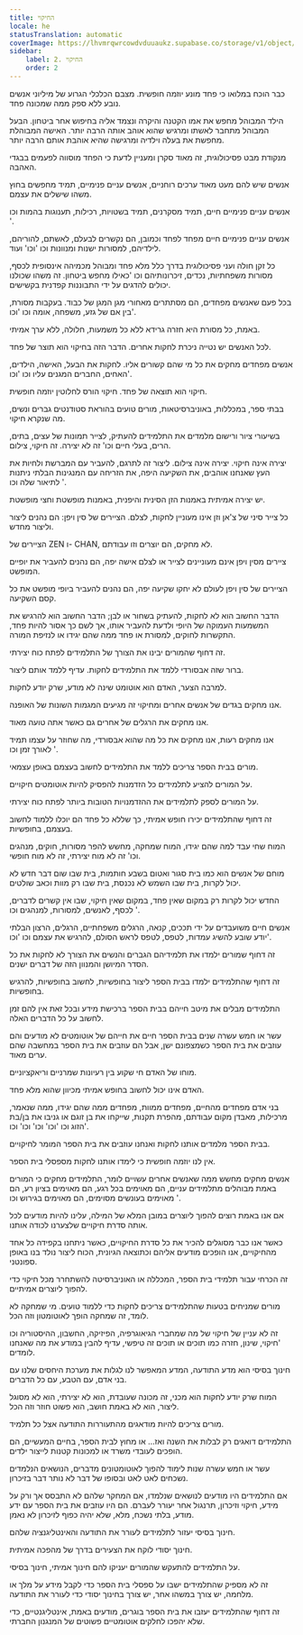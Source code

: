 ```yaml
---
title: החיקוי
locale: he
statusTranslation: automatic
coverImage: https://lhvmrqwrcowdvduuaukz.supabase.co/storage/v1/object/public/strapi-uploads/small_cover-educacion-fundamental.webp-2d51a7828a2b1309555be27f7e2a61a0.webp
sidebar:
    label: 2. החיקוי
    order: 2
---
```

כבר הוכח במלואו כי פחד מונע יוזמה חופשית. מצבם הכלכלי הגרוע של מיליוני אנשים נובע ללא ספק ממה שמכונה פחד.

הילד המבוהל מחפש את אמו הקטנה והיקרה ונצמד אליה בחיפוש אחר ביטחון. הבעל המבוהל מתחבר לאשתו ומרגיש שהוא אוהב אותה הרבה יותר. האישה המבוהלת מחפשת את בעלה וילדיה ומרגישה שהיא אוהבת אותם הרבה יותר.

מנקודת מבט פסיכולוגית, זה מאוד סקרן ומעניין לדעת כי הפחד מוסווה לפעמים בבגדי האהבה.

אנשים שיש להם מעט מאוד ערכים רוחניים, אנשים עניים פנימיים, תמיד מחפשים בחוץ משהו שישלים את עצמם.

אנשים עניים פנימיים חיים, תמיד מסקרנים, תמיד בשטויות, רכילות, תענוגות בהמות וכו '.

אנשים עניים פנימיים חיים מפחד לפחד וכמובן, הם נקשרים לבעלם, לאשתם, להוריהם, לילדיהם, למסורות ישנות ומנוונות וכו 'וכו' ועוד.

כל זקן חולה ועני פסיכולוגית בדרך כלל מלא פחד ומבוהל מכמיהה אינסופית לכסף, מסורות משפחתיות, נכדים, זיכרונותיהם וכו 'כאילו מחפש ביטחון. זה משהו שכולנו יכולים להדגים על ידי התבוננות קפדנית בקשישים.

בכל פעם שאנשים מפחדים, הם מסתתרים מאחורי מגן המגן של כבוד. בעקבות מסורת, בין אם של גזע, משפחה, אומה וכו 'וכו'.

באמת, כל מסורת היא חזרה גרידא ללא כל משמעות, חלולה, ללא ערך אמיתי.

לכל האנשים יש נטייה ניכרת לחקות אחרים. הדבר הזה בחיקוי הוא תוצר של פחד.

אנשים מפחדים מחקים את כל מי שהם קשורים אליו. לחקות את הבעל, האישה, הילדים, האחים, החברים המגנים עליו וכו 'וכו'.

חיקוי הוא תוצאה של פחד. חיקוי הורס לחלוטין יוזמה חופשית.

בבתי ספר, במכללות, באוניברסיטאות, מורים טועים בהוראת סטודנטים גברים ונשים, מה שנקרא חיקוי.

בשיעורי ציור ורישום מלמדים את התלמידים להעתיק, לצייר תמונות של עצים, בתים, הרים, בעלי חיים וכו' זה לא יצירה. זה חיקוי, צילום.

יצירה אינה חיקוי. יצירה אינה צילום. ליצור זה לתרגם, להעביר עם המברשת ולחיות את העץ שאנחנו אוהבים, את השקיעה היפה, את הזריחה עם המנגינות הבלתי ניתנות לתיאור שלה וכו '.

יש יצירה אמיתית באמנות הזן הסינית והיפנית, באמנות מופשטת וחצי מופשטת.

כל צייר סיני של צ'אן וזן אינו מעוניין לחקות, לצלם. הציירים של סין ויפן: הם נהנים ליצור וליצור מחדש.

הציירים של ZEN ו- CHAN, לא מחקים, הם יוצרים וזו עבודתם.

ציירים מסין ויפן אינם מעוניינים לצייר או לצלם אישה יפה, הם נהנים להעביר את יופיים המופשט.

הציירים של סין ויפן לעולם לא יחקו שקיעה יפה, הם נהנים להעביר ביופי מופשט את כל קסם השקיעה.

הדבר החשוב הוא לא לחקות, להעתיק בשחור או לבן; הדבר החשוב הוא להרגיש את המשמעות העמוקה של היופי ולדעת להעביר אותו, אך לשם כך אסור להיות פחד, התקשרות לחוקים, למסורת או פחד ממה שהם יגידו או לנזיפת המורה.

זה דחוף שהמורים יבינו את הצורך של התלמידים לפתח כוח יצירתי.

ברור שזה אבסורדי ללמד את התלמידים לחקות. עדיף ללמד אותם ליצור.

למרבה הצער, האדם הוא אוטומט שינה לא מודע, שרק יודע לחקות.

אנו מחקים בגדים של אנשים אחרים ומחיקוי זה מגיעים המגמות השונות של האופנה.

אנו מחקים את הרגלים של אחרים גם כאשר אתה טועה מאוד.

אנו מחקים רעות, אנו מחקים את כל מה שהוא אבסורדי, מה שחוזר על עצמו תמיד לאורך זמן וכו '.

מורים בבית הספר צריכים ללמד את התלמידים לחשוב בעצמם באופן עצמאי.

על המורים להציע לתלמידים כל הזדמנות להפסיק להיות אוטומטים חיקויים.

על המורים לספק לתלמידים את ההזדמנויות הטובות ביותר לפתח כוח יצירתי.

זה דחוף שהתלמידים יכירו חופש אמיתי, כך שללא כל פחד הם יוכלו ללמוד לחשוב בעצמם, בחופשיות.

המוח שחי עבד למה שהם יגידו, המוח שמחקה, מחשש להפר מסורות, חוקים, מנהגים וכו' זה לא מוח יצירתי, זה לא מוח חופשי.

מוחם של אנשים הוא כמו בית סגור ואטום בשבע חותמות, בית שבו שום דבר חדש לא יכול לקרות, בית שבו השמש לא נכנסת, בית שבו רק מוות וכאב שולטים.

החדש יכול לקרות רק במקום שאין פחד, במקום שאין חיקוי, שבו אין קשרים לדברים, לכסף, לאנשים, למסורות, למנהגים וכו '.

אנשים חיים משועבדים על ידי תככים, קנאה, הרגלים משפחתיים, הרגלים, הרצון הבלתי יודע שובע להשיג עמדות, לטפס, לטפס לראש הסולם, להרגיש את עצמם וכו 'וכו'.

זה דחוף שמורים ילמדו את תלמידיהם הגברים והנשים את הצורך לא לחקות את כל הסדר המיושן והמנוון הזה של דברים ישנים.

זה דחוף שהתלמידים ילמדו בבית הספר ליצור בחופשיות, לחשוב בחופשיות, להרגיש בחופשיות.

התלמידים מבלים את מיטב חייהם בבית הספר ברכישת מידע ובכל זאת אין להם זמן לחשוב על כל הדברים האלה.

עשר או חמש עשרה שנים בבית הספר חיים את חייהם של אוטומטים לא מודעים והם עוזבים את בית הספר כשמצפונם ישן, אבל הם עוזבים את בית הספר במחשבה שהם ערים מאוד.

מוחו של האדם חי שקוע בין רעיונות שמרניים וריאקציוניים.

האדם אינו יכול לחשוב בחופש אמיתי מכיוון שהוא מלא פחד.

בני אדם מפחדים מהחיים, מפחדים ממוות, מפחדים ממה שהם יגידו, ממה שנאמר, מרכילות, מאבדן מקום עבודתם, מהפרת תקנות, שייקחו את בן זוגם או גניבו את בן/בת הזוג וכו 'וכו' וכו' וכו' וכו'.

בבית הספר מלמדים אותנו לחקות ואנחנו עוזבים את בית הספר המומר לחיקויים.

אין לנו יוזמה חופשית כי לימדו אותנו לחקות מספסלי בית הספר.

אנשים מחקים מחשש ממה שאנשים אחרים עשויים לומר, התלמידים מחקים כי המורים באמת מבוהלים מתלמידים עניים, הם מאוימים בכל רגע, הם מאוימים בציון רע, הם מאוימים בעונשים מסוימים, הם מאוימים בגירוש וכו '.

אם אנו באמת רוצים להפוך ליוצרים במובן המלא של המילה, עלינו להיות מודעים לכל אותה סדרת חיקויים שלצערנו לכודה אותנו.

כאשר אנו כבר מסוגלים להכיר את כל סדרת החיקויים, כאשר ניתחנו בקפידה כל אחד מהחיקויים, אנו הופכים מודעים אליהם וכתוצאה הגיונית, הכוח ליצור נולד בנו באופן ספונטני.

זה הכרחי עבור תלמידי בית הספר, המכללה או האוניברסיטה להשתחרר מכל חיקוי כדי להפוך ליוצרים אמיתיים.

מורים שמניחים בטעות שהתלמידים צריכים לחקות כדי ללמוד טועים. מי שמחקה לא לומד, זה שמחקה הופך לאוטומטון וזה הכל.

זה לא עניין של חיקוי של מה שמחברי הגיאוגרפיה, הפיזיקה, החשבון, ההיסטוריה וכו 'חיקוי, שינון, חזרה כמו תוכים או תוכים זה טיפשי, עדיף להבין במודע את מה שאנחנו לומדים.

חינוך בסיסי הוא מדע התודעה, המדע המאפשר לנו לגלות את מערכת היחסים שלנו עם בני אדם, עם הטבע, עם כל הדברים.

המוח שרק יודע לחקות הוא מכני, זה מכונה שעובדת, הוא לא יצירתי, הוא לא מסוגל ליצור, הוא לא באמת חושב, הוא פשוט חוזר וזה הכל.

מורים צריכים להיות מודאגים מהתעוררות התודעה אצל כל תלמיד.

התלמידים דואגים רק לבלות את השנה ואז... או מחוץ לבית הספר, בחיים המעשיים, הם הופכים לעובדי משרד או למכונות קטנות לייצור ילדים.

עשר או חמש עשרה שנות לימוד להפוך לאוטומטונים מדברים, הנושאים הנלמדים נשכחים לאט לאט ובסופו של דבר לא נותר דבר בזיכרון.

אם התלמידים היו מודעים לנושאים שנלמדו, אם המחקר שלהם לא התבסס אך ורק על מידע, חיקוי וזיכרון, תרנגול אחר יעורר לעברם. הם היו עוזבים את בית הספר עם ידע מודע, בלתי נשכח, מלא, שלא יהיה כפוף לזיכרון לא נאמן.

חינוך בסיסי יעזור לתלמידים לעורר את התודעה והאינטליגנציה שלהם.

חינוך יסודי לוקח את הצעירים בדרך של מהפכה אמיתית.

על התלמידים להתעקש שהמורים יעניקו להם חינוך אמיתי, חינוך בסיסי.

זה לא מספיק שהתלמידים ישבו על ספסלי בית הספר כדי לקבל מידע על מלך או מלחמה, יש צורך במשהו אחר, יש צורך בחינוך יסודי כדי לעורר את התודעה.

זה דחוף שהתלמידים יעזבו את בית הספר בוגרים, מודעים באמת, אינטליגנטיים, כדי שלא יהפכו לחלקים אוטומטיים פשוטים של המנגנון החברתי.
